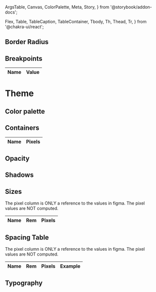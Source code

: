   ArgsTable,
  Canvas,
  ColorPalette,
  Meta,
  Story,
} from '@storybook/addon-docs';

  Flex,
  Table,
  TableCaption,
  TableContainer,
  Tbody,
  Th,
  Thead,
  Tr,
} from '@chakra-ui/react';


<Meta title="Theme" />

## Border Radius

<Canvas>
  <Story name="borderRadius" args={{ theme: 'as24' }}>
    <Flex justify="space-between">
      <BorderRadiusShowcase name="none" />
      <BorderRadiusShowcase name="xs" />
      <BorderRadiusShowcase name="sm" />
      <BorderRadiusShowcase name="lg" />
      <BorderRadiusShowcase name="max" />
    </Flex>
  </Story>
</Canvas>

## Breakpoints

<Canvas>
  <Story name="breakpoints" args={{ theme: 'as24' }}>
    <TableContainer>
      <Table>
        <Thead>
          <Tr>
            <Th>Name</Th>
            <Th>Value</Th>
          </Tr>
        </Thead>
        <Tbody>
          <BreakpointShowcase name="xs" />
          <BreakpointShowcase name="sm" />
          <BreakpointShowcase name="md" />
          <BreakpointShowcase name="lg" />
          <BreakpointShowcase name="xl" />
        </Tbody>
      </Table>
    </TableContainer>
  </Story>
</Canvas>

# Theme

## Color palette

<Canvas>
  <Story name="colors" args={{ theme: 'as24' }}>
    <ColorPalette>
      <ColorShowcase name="brand" />
      <ColorShowcase name="black" />
      <ColorShowcase name="white" />
      <ColorShowcase title="UI" name="blue" />
      <ColorShowcase title="UI" name="gray" />
      <ColorShowcase title="SEMANTIC" name="green" />
      <ColorShowcase title="SEMANTIC" name="orange" />
      <ColorShowcase title="SEMANTIC" name="red" />
    </ColorPalette>
  </Story>
</Canvas>

<ArgsTable story="colors" />

## Containers

<Canvas>
  <Story name="containers" args={{ theme: 'as24' }}>
    <TableContainer>
      <Table>
        <Thead>
          <Tr>
            <Th>Name</Th>
            <Th>Pixels</Th>
          </Tr>
        </Thead>
        <Tbody>
          <ContainerShowcase name="sm" />
          <ContainerShowcase name="md" />
          <ContainerShowcase name="lg" />
          <ContainerShowcase name="xl" />
        </Tbody>
      </Table>
    </TableContainer>
  </Story>
</Canvas>

## Opacity

<Canvas>
  <Story name="opacity" args={{ theme: 'as24' }}>
    <Flex justify="space-between">
      <OpacityShowcase name="100" />
      <OpacityShowcase name="80" />
      <OpacityShowcase name="60" />
      <OpacityShowcase name="40" />
      <OpacityShowcase name="20" />
    </Flex>
  </Story>
</Canvas>

## Shadows

<Canvas>
  <Story name="shadows" args={{ theme: 'as24' }}>
    <Flex>
      <ShadowShowcase name="none" />
      <ShadowShowcase name="xs" />
      <ShadowShowcase name="sm" />
      <ShadowShowcase name="md" />
      <ShadowShowcase name="lg" />
    </Flex>
  </Story>
</Canvas>

## Sizes

<Canvas>
  <Story name="sizes" args={{ theme: 'as24' }}>
    <TableContainer>
      <Table>
        <TableCaption>
          The pixel column is ONLY a reference to the values in figma. The pixel
          values are NOT computed.
        </TableCaption>
        <Thead>
          <Tr>
            <Th>Name</Th>
            <Th>Rem</Th>
            <Th>Pixels</Th>
          </Tr>
        </Thead>
        <Tbody>
          <SizeShowcase name="xs" />
          <SizeShowcase name="md" />
          <SizeShowcase name="lg" />
          <SizeShowcase name="xl" />
        </Tbody>
      </Table>
    </TableContainer>
  </Story>
</Canvas>

## Spacing Table

<Canvas>
  <Story name="space" args={{ theme: 'as24' }}>
    <TableContainer>
      <Table>
        <TableCaption>
          The pixel column is ONLY a reference to the values in figma. The pixel
          values are NOT computed.
        </TableCaption>
        <Thead>
          <Tr>
            <Th>Name</Th>
            <Th>Rem</Th>
            <Th>Pixels</Th>
            <Th>Example</Th>
          </Tr>
        </Thead>
        <Tbody>
          <SpaceShowcase name="xs" />
          <SpaceShowcase name="sm" />
          <SpaceShowcase name="md" />
          <SpaceShowcase name="lg" />
          <SpaceShowcase name="xl" />
          <SpaceShowcase name="2xl" />
          <SpaceShowcase name="3xl" />
          <SpaceShowcase name="4xl" />
        </Tbody>
      </Table>
    </TableContainer>
  </Story>
</Canvas>

## Typography

<Canvas>
  <Story name="typography" args={{ theme: 'as24' }}>
    <TypographyShowcase name="display1" />
    <TypographyShowcase name="display2" />
    <TypographyShowcase name="display3" />
    <TypographyShowcase name="display4" />
    <TypographyShowcase name="heading1" />
    <TypographyShowcase name="heading2" />
    <TypographyShowcase name="heading3" />
    <TypographyShowcase name="heading4" />
    <TypographyShowcase name="heading5" />
    <TypographyShowcase name="heading6" />
    <TypographyShowcase name="body-large" />
    <TypographyShowcase name="body" />
    <TypographyShowcase name="body-small" />
    <TypographyShowcase name="body-xs" />
  </Story>
</Canvas>
